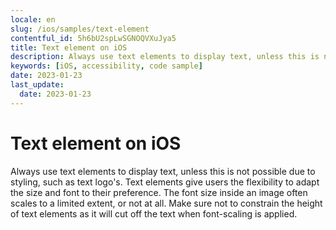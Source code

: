 ```yaml
---
locale: en
slug: /ios/samples/text-element
contentful_id: 5h6bU2spLwSGNOQVXuJya5
title: Text element on iOS
description: Always use text elements to display text, unless this is not possible due to styling, such as text logo's.
keywords: [iOS, accessibility, code sample]
date: 2023-01-23
last_update:
  date: 2023-01-23
---
```


# Text element on iOS

Always use text elements to display text, unless this is not possible due to styling, such as text logo's. Text elements give users the flexibility to adapt the size and font to their preference. The font size inside an image often scales to a limited extent, or not at all. Make sure not to constrain the height of text elements as it will cut off the text when font-scaling is applied.

<CodeSample id="text-element" framework="ios" locale="en"/>
